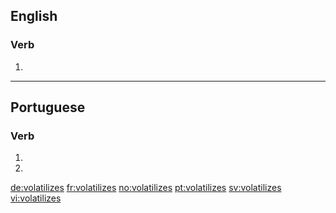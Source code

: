 ==English==

===Verb===
{{head|en|verb form}}

# {{en-third-person singular of|volatilize}}

----

==Portuguese==

===Verb===
{{pt-verb-form}}

# {{conjugation of|volatilizar||2|s|present|subjunctive|lang=pt}}
# {{conjugation of|volatilizar||2|s|negative|imperative|lang=pt}}

[[de:volatilizes]]
[[fr:volatilizes]]
[[no:volatilizes]]
[[pt:volatilizes]]
[[sv:volatilizes]]
[[vi:volatilizes]]